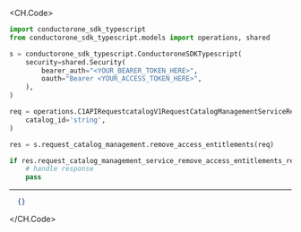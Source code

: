 
<CH.Code>
```python RemoveAccessEntitlements.py
import conductorone_sdk_typescript
from conductorone_sdk_typescript.models import operations, shared

s = conductorone_sdk_typescript.ConductoroneSDKTypescript(
    security=shared.Security(
        bearer_auth="<YOUR_BEARER_TOKEN_HERE>",
        oauth="Bearer <YOUR_ACCESS_TOKEN_HERE>",
    ),
)

req = operations.C1APIRequestcatalogV1RequestCatalogManagementServiceRemoveAccessEntitlementsRequest(
    catalog_id='string',
)

res = s.request_catalog_management.remove_access_entitlements(req)

if res.request_catalog_management_service_remove_access_entitlements_response is not None:
    # handle response
    pass
```
---

```json Example Response
  {}
```
</CH.Code>
